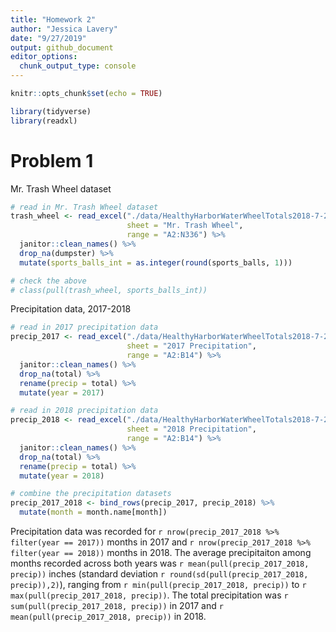 ```yaml
---
title: "Homework 2"
author: "Jessica Lavery"
date: "9/27/2019"
output: github_document
editor_options: 
  chunk_output_type: console
---
```


```r
knitr::opts_chunk$set(echo = TRUE)

library(tidyverse)
library(readxl)
```

# Problem 1

Mr. Trash Wheel dataset
```r
# read in Mr. Trash Wheel dataset
trash_wheel <- read_excel("./data/HealthyHarborWaterWheelTotals2018-7-28.xlsx", 
                          sheet = "Mr. Trash Wheel",
                          range = "A2:N336") %>% 
  janitor::clean_names() %>% 
  drop_na(dumpster) %>% 
  mutate(sports_balls_int = as.integer(round(sports_balls, 1)))

# check the above
# class(pull(trash_wheel, sports_balls_int))
```

Precipitation data, 2017-2018
```r
# read in 2017 precipitation data
precip_2017 <- read_excel("./data/HealthyHarborWaterWheelTotals2018-7-28.xlsx", 
                          sheet = "2017 Precipitation",
                          range = "A2:B14") %>% 
  janitor::clean_names() %>% 
  drop_na(total) %>% 
  rename(precip = total) %>% 
  mutate(year = 2017)

# read in 2018 precipitation data
precip_2018 <- read_excel("./data/HealthyHarborWaterWheelTotals2018-7-28.xlsx", 
                          sheet = "2018 Precipitation",
                          range = "A2:B14") %>% 
  janitor::clean_names() %>% 
  drop_na(total) %>% 
  rename(precip = total) %>% 
  mutate(year = 2018)

# combine the precipitation datasets 
precip_2017_2018 <- bind_rows(precip_2017, precip_2018) %>% 
  mutate(month = month.name[month])
```

Precipitation data was recorded for `r nrow(precip_2017_2018 %>% filter(year == 2017))` months in 2017 and `r nrow(precip_2017_2018 %>% filter(year == 2018))` months in 2018. The average precipitaiton among months recorded across both years was `r mean(pull(precip_2017_2018, precip))` inches (standard deviation `r round(sd(pull(precip_2017_2018, precip)),2)`), ranging from `r min(pull(precip_2017_2018, precip))` to `r max(pull(precip_2017_2018, precip))`. The total precipitation was `r sum(pull(precip_2017_2018, precip))` in 2017 and `r mean(pull(precip_2017_2018, precip))` in 2018. 